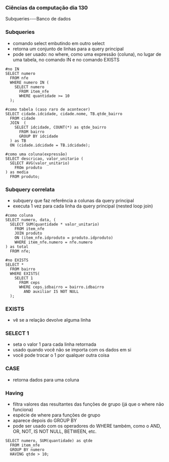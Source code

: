 




### Ciências da computação dia 130

Subqueries --- Banco de dados

### Subqueries

-   comando select embutindo em outro select
-   retorna um conjunto de linhas para a query principal
-   pode ser usado: no where, como uma expressão (coluna), no lugar de
    uma tabela, no comando IN e no comando EXISTS

``` {code-block-mode="2" spellcheck="false" code-block-lang="sql"}
#no IN
SELECT numero
  FROM nfe
  WHERE numero IN (
    SELECT numero
      FROM item_nfe
      WHERE quantidade >= 10
  );

#como tabela (caso raro de acontecer)
SELECT cidade.idcidade, cidade.nome, TB.qtde_bairro
  FROM cidade
  JOIN  (
    SELECT idcidade, COUNT(*) as qtde_bairro
      FROM bairro
      GROUP BY idcidade
  ) as TB
  ON (cidade.idcidade = TB.idcidade);

#como uma coluna(expressão)
SELECT descricao, valor_unitario (
  SELECT AVG(valor_unitario)
    FROm produto
) as media
  FROM produto;
```








### Subquery correlata

-   subquery que faz referência a colunas da query principal
-   executa 1 vez para cada linha da query principal (nested loop join)

``` {code-block-mode="2" spellcheck="false" code-block-lang="sql"}
#como coluna
SELECT numero, data, (
  SELECT SUM(quantidade * valor_unitario)
    FROM item_nfe
    JOIN produto 
    ON (item_nfe.idproduto = produto.idproduto)
    WHERE item_nfe.numero = nfe.numero
) as total
  FROM nfe;

#no EXISTS
SELECT * 
  FROM bairro
  WHERE EXISTS(
    SELECT 1
      FROM ceps
      WHERE ceps.idbairro = bairro.idbairro
        AND auxiliar IS NOT NULL
  );
```








### EXISTS

-   vê se a relação devolve alguma linha








### SELECT 1

-   seta o valor 1 para cada linha retornada
-   usado quando você não se importa com os dados em si
-   você pode trocar o 1 por qualquer outra coisa








### CASE

-   retorna dados para uma coluna








### Having

-   filtra valores das resultantes das funções de grupo (já que o where
    não funciona)
-   espécie de where para funções de grupo
-   aparece depois do GROUP BY
-   pode ser usado com os operadores do WHERE também, como o AND, OR,
    NOT, IS NOT NULL, BETWEEN, etc.

``` {code-block-mode="2" spellcheck="false" code-block-lang="sql"}
SELECT numero, SUM(quantidade) as qtde
  FROM item_nfe
  GROUP BY numero
  HAVING qtde > 10;
```


